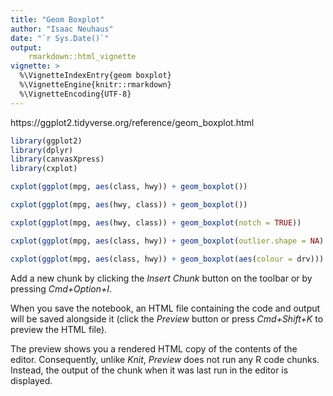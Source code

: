 ```yaml
---
title: "Geom Boxplot"
author: "Isaac Neuhaus"
date: "`r Sys.Date()`"
output: 
    rmarkdown::html_vignette
vignette: >
  %\VignetteIndexEntry{geom boxplot}
  %\VignetteEngine{knitr::rmarkdown}
  %\VignetteEncoding{UTF-8}
---
```


 https://ggplot2.tidyverse.org/reference/geom_boxplot.html

```r
library(ggplot2)
library(dplyr)
library(canvasXpress)
library(cxplot)
``` 

```r
cxplot(ggplot(mpg, aes(class, hwy)) + geom_boxplot())
```

```r
cxplot(ggplot(mpg, aes(hwy, class)) + geom_boxplot())
```

```r
cxplot(ggplot(mpg, aes(hwy, class)) + geom_boxplot(notch = TRUE))
```

```r
cxplot(ggplot(mpg, aes(class, hwy)) + geom_boxplot(outlier.shape = NA) + geom_jitter(width = 0.2))
```

```r
cxplot(ggplot(mpg, aes(class, hwy)) + geom_boxplot(aes(colour = drv)))
```

Add a new chunk by clicking the *Insert Chunk* button on the toolbar or by pressing *Cmd+Option+I*.

When you save the notebook, an HTML file containing the code and output will be saved alongside it (click the *Preview* button or press *Cmd+Shift+K* to preview the HTML file). 

The preview shows you a rendered HTML copy of the contents of the editor. Consequently, unlike *Knit*, *Preview* does not run any R code chunks. Instead, the output of the chunk when it was last run in the editor is displayed.

